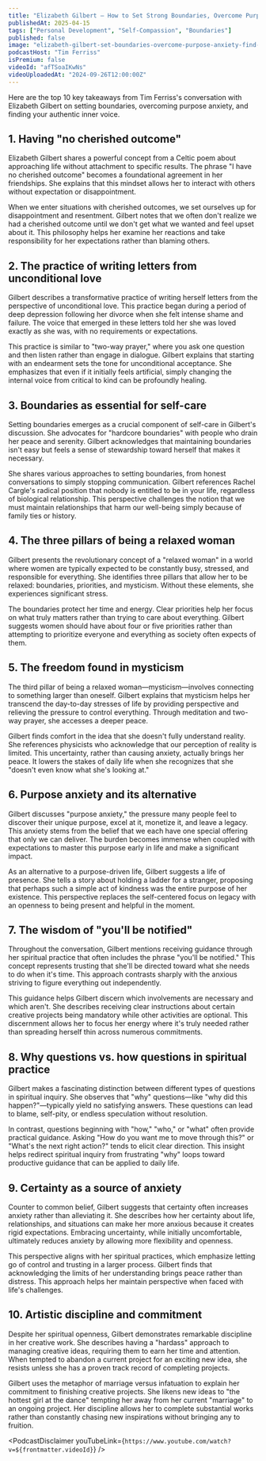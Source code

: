```yaml
---
title: "Elizabeth Gilbert — How to Set Strong Boundaries, Overcome Purpose Anxiety, & Find Your Inner Voice"
publishedAt: 2025-04-15
tags: ["Personal Development", "Self-Compassion", "Boundaries"]
published: false
image: "elizabeth-gilbert-set-boundaries-overcome-purpose-anxiety-find-inner-voice.jpg"
podcastHost: "Tim Ferriss"
isPremium: false
videoId: "afTSoaIKwNs"
videoUploadedAt: "2024-09-26T12:00:00Z"
---
```



<PodcastSummaryPageLayout frontmatter={frontmatter}>

Here are the top 10 key takeaways from Tim Ferriss's conversation with Elizabeth Gilbert on setting boundaries, overcoming purpose anxiety, and finding your authentic inner voice.

## 1. Having "no cherished outcome"

Elizabeth Gilbert shares a powerful concept from a Celtic poem about approaching life without attachment to specific results. The phrase "I have no cherished outcome" becomes a foundational agreement in her friendships. She explains that this mindset allows her to interact with others without expectation or disappointment.

When we enter situations with cherished outcomes, we set ourselves up for disappointment and resentment. Gilbert notes that we often don't realize we had a cherished outcome until we don't get what we wanted and feel upset about it. This philosophy helps her examine her reactions and take responsibility for her expectations rather than blaming others.

## 2. The practice of writing letters from unconditional love

Gilbert describes a transformative practice of writing herself letters from the perspective of unconditional love. This practice began during a period of deep depression following her divorce when she felt intense shame and failure. The voice that emerged in these letters told her she was loved exactly as she was, with no requirements or expectations.

This practice is similar to "two-way prayer," where you ask one question and then listen rather than engage in dialogue. Gilbert explains that starting with an endearment sets the tone for unconditional acceptance. She emphasizes that even if it initially feels artificial, simply changing the internal voice from critical to kind can be profoundly healing.

## 3. Boundaries as essential for self-care

Setting boundaries emerges as a crucial component of self-care in Gilbert's discussion. She advocates for "hardcore boundaries" with people who drain her peace and serenity. Gilbert acknowledges that maintaining boundaries isn't easy but feels a sense of stewardship toward herself that makes it necessary.

She shares various approaches to setting boundaries, from honest conversations to simply stopping communication. Gilbert references Rachel Cargle's radical position that nobody is entitled to be in your life, regardless of biological relationship. This perspective challenges the notion that we must maintain relationships that harm our well-being simply because of family ties or history.

## 4. The three pillars of being a relaxed woman

Gilbert presents the revolutionary concept of a "relaxed woman" in a world where women are typically expected to be constantly busy, stressed, and responsible for everything. She identifies three pillars that allow her to be relaxed: boundaries, priorities, and mysticism. Without these elements, she experiences significant stress.

The boundaries protect her time and energy. Clear priorities help her focus on what truly matters rather than trying to care about everything. Gilbert suggests women should have about four or five priorities rather than attempting to prioritize everyone and everything as society often expects of them.

## 5. The freedom found in mysticism

The third pillar of being a relaxed woman—mysticism—involves connecting to something larger than oneself. Gilbert explains that mysticism helps her transcend the day-to-day stresses of life by providing perspective and relieving the pressure to control everything. Through meditation and two-way prayer, she accesses a deeper peace.

Gilbert finds comfort in the idea that she doesn't fully understand reality. She references physicists who acknowledge that our perception of reality is limited. This uncertainty, rather than causing anxiety, actually brings her peace. It lowers the stakes of daily life when she recognizes that she "doesn't even know what she's looking at."

## 6. Purpose anxiety and its alternative

Gilbert discusses "purpose anxiety," the pressure many people feel to discover their unique purpose, excel at it, monetize it, and leave a legacy. This anxiety stems from the belief that we each have one special offering that only we can deliver. The burden becomes immense when coupled with expectations to master this purpose early in life and make a significant impact.

As an alternative to a purpose-driven life, Gilbert suggests a life of presence. She tells a story about holding a ladder for a stranger, proposing that perhaps such a simple act of kindness was the entire purpose of her existence. This perspective replaces the self-centered focus on legacy with an openness to being present and helpful in the moment.

## 7. The wisdom of "you'll be notified"

Throughout the conversation, Gilbert mentions receiving guidance through her spiritual practice that often includes the phrase "you'll be notified." This concept represents trusting that she'll be directed toward what she needs to do when it's time. This approach contrasts sharply with the anxious striving to figure everything out independently.

This guidance helps Gilbert discern which involvements are necessary and which aren't. She describes receiving clear instructions about certain creative projects being mandatory while other activities are optional. This discernment allows her to focus her energy where it's truly needed rather than spreading herself thin across numerous commitments.

## 8. Why questions vs. how questions in spiritual practice

Gilbert makes a fascinating distinction between different types of questions in spiritual inquiry. She observes that "why" questions—like "why did this happen?"—typically yield no satisfying answers. These questions can lead to blame, self-pity, or endless speculation without resolution.

In contrast, questions beginning with "how," "who," or "what" often provide practical guidance. Asking "How do you want me to move through this?" or "What's the next right action?" tends to elicit clear direction. This insight helps redirect spiritual inquiry from frustrating "why" loops toward productive guidance that can be applied to daily life.

## 9. Certainty as a source of anxiety

Counter to common belief, Gilbert suggests that certainty often increases anxiety rather than alleviating it. She describes how her certainty about life, relationships, and situations can make her more anxious because it creates rigid expectations. Embracing uncertainty, while initially uncomfortable, ultimately reduces anxiety by allowing more flexibility and openness.

This perspective aligns with her spiritual practices, which emphasize letting go of control and trusting in a larger process. Gilbert finds that acknowledging the limits of her understanding brings peace rather than distress. This approach helps her maintain perspective when faced with life's challenges.

## 10. Artistic discipline and commitment

Despite her spiritual openness, Gilbert demonstrates remarkable discipline in her creative work. She describes having a "hardass" approach to managing creative ideas, requiring them to earn her time and attention. When tempted to abandon a current project for an exciting new idea, she resists unless she has a proven track record of completing projects.

Gilbert uses the metaphor of marriage versus infatuation to explain her commitment to finishing creative projects. She likens new ideas to "the hottest girl at the dance" tempting her away from her current "marriage" to an ongoing project. Her discipline allows her to complete substantial works rather than constantly chasing new inspirations without bringing any to fruition.

<PodcastDisclaimer
  youTubeLink={`https://www.youtube.com/watch?v=${frontmatter.videoId}`}
/>

</PodcastSummaryPageLayout>
